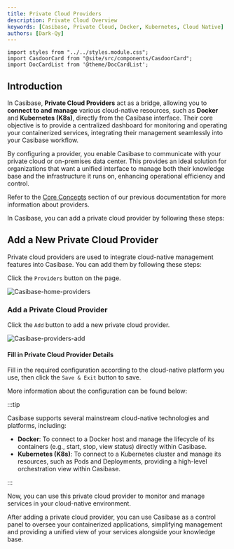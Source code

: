 ```yaml
---
title: Private Cloud Providers
description: Private Cloud Overview
keywords: [Casibase, Private Cloud, Docker, Kubernetes, Cloud Native]
authors: [Dark-Qy]
---
```


```mdx-code-block
import styles from "../../styles.module.css";
import CasdoorCard from "@site/src/components/CasdoorCard";
import DocCardList from '@theme/DocCardList';
```

## Introduction

In Casibase, **Private Cloud Providers** act as a bridge, allowing you to **connect to and manage** various cloud-native resources, such as **Docker** and **Kubernetes (K8s)**, directly from the Casibase interface. Their core objective is to provide a centralized dashboard for monitoring and operating your containerized services, integrating their management seamlessly into your Casibase workflow.

By configuring a provider, you enable Casibase to communicate with your private cloud or on-premises data center. This provides an ideal solution for organizations that want a unified interface to manage both their knowledge base and the infrastructure it runs on, enhancing operational efficiency and control.

Refer to the [Core Concepts](../../basic/core-concepts) section of our previous documentation for more information about providers.

In Casibase, you can add a private cloud provider by following these steps:

## Add a New Private Cloud Provider

Private cloud providers are used to integrate cloud-native management features into Casibase. You can add them by following these steps:

Click the `Providers` button on the page.

![Casibase-home-providers](/img/walkthrough-guides/casibase-home-providers.png)

### Add a Private Cloud Provider

Click the `Add` button to add a new private cloud provider.

![Casibase-providers-add](/img/walkthrough-guides/casibase-providers-add.png)

#### Fill in Private Cloud Provider Details

Fill in the required configuration according to the cloud-native platform you use, then click the `Save & Exit` button to save.

More information about the configuration can be found below:

<DocCardList />

:::tip

Casibase supports several mainstream cloud-native technologies and platforms, including:

- **Docker**: To connect to a Docker host and manage the lifecycle of its containers (e.g., start, stop, view status) directly within Casibase.
- **Kubernetes (K8s)**: To connect to a Kubernetes cluster and manage its resources, such as Pods and Deployments, providing a high-level orchestration view within Casibase.

:::

Now, you can use this private cloud provider to monitor and manage services in your cloud-native environment.

After adding a private cloud provider, you can use Casibase as a control panel to oversee your containerized applications, simplifying management and providing a unified view of your services alongside your knowledge base.
